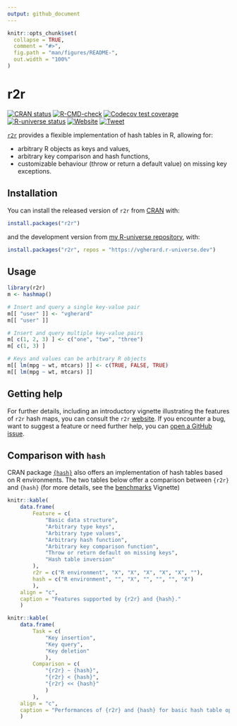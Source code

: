 ```yaml
---
output: github_document
---
```


<!-- README.md is generated from README.Rmd. Please edit that file -->

```r
knitr::opts_chunk$set(
  collapse = TRUE,
  comment = "#>",
  fig.path = "man/figures/README-",
  out.width = "100%"
)
```

# r2r

<!-- badges: start -->
[![CRAN status](https://www.r-pkg.org/badges/version/r2r)](https://CRAN.R-project.org/package=r2r)
[![R-CMD-check](https://github.com/vgherard/r2r/workflows/R-CMD-check/badge.svg)](https://github.com/vgherard/r2r/actions)
[![Codecov test coverage](https://codecov.io/gh/vgherard/r2r/branch/master/graph/badge.svg)](https://codecov.io/gh/vgherard/r2r?branch=master)
[![R-universe status](https://vgherard.r-universe.dev/badges/r2r)](https://vgherard.r-universe.dev/)
[![Website](https://img.shields.io/badge/Website-here-blue)](https://vgherard.github.io/r2r/)
[![Tweet](https://img.shields.io/twitter/url/http/shields.io.svg?style=social)](https://twitter.com/intent/tweet?text={r2r}:%20R-Object%20to%20R-Object%20Hash%20Maps&url=https://vgherard.github.io/r2r&via=ValerioGherardi&hashtags=rstats,datastructures,hashtables)
<!-- badges: end -->

[`r2r`](https://vgherard.github.io/r2r/) provides a flexible implementation of hash tables in R, allowing for:

- arbitrary R objects as keys and values,
- arbitrary key comparison and hash functions,
- customizable behaviour (throw or return a default value) on missing key exceptions.

## Installation

You can install the released version of `r2r` from [CRAN](https://CRAN.R-project.org/package=r2r) with:

``` r
install.packages("r2r")
```

and the development version from [my R-universe repository](https://vgherard.r-universe.dev/), with:

``` r
install.packages("r2r", repos = "https://vgherard.r-universe.dev")
```

## Usage

```r
library(r2r)
m <- hashmap()

# Insert and query a single key-value pair
m[[ "user" ]] <- "vgherard"
m[[ "user" ]]

# Insert and query multiple key-value pairs
m[ c(1, 2, 3) ] <- c("one", "two", "three")
m[ c(1, 3) ]

# Keys and values can be arbitrary R objects
m[[ lm(mpg ~ wt, mtcars) ]] <- c(TRUE, FALSE, TRUE)
m[[ lm(mpg ~ wt, mtcars) ]]
```

## Getting help

For further details, including an introductory vignette illustrating the features of `r2r` hash maps, you can consult the `r2r` [website](https://vgherard.github.io/r2r/). If you encounter a bug, want to suggest a feature or need further help, you can [open a GitHub issue](https://github.com/vgherard/r2r/issues).

## Comparison with `hash`

CRAN package [`{hash}`](https://CRAN.R-project.org/package=hash) also offers an implementation of hash tables based on R environments. The two tables below offer a comparison between `{r2r}` and `{hash}` (for more details, see the [benchmarks](https://vgherard.github.io/r2r/articles/benchmarks.html) Vignette)

```r
knitr::kable(
	data.frame(
		Feature = c(
			"Basic data structure",
			"Arbitrary type keys", 
			"Arbitrary type values",
			"Arbitrary hash function",
			"Arbitrary key comparison function",
			"Throw or return default on missing keys",
			"Hash table inversion"
		),
		r2r = c("R environment", "X", "X", "X", "X", "X", ""),
		hash = c("R environment", "", "X", "", "", "", "X")
		),
	align = "c",
	caption = "Features supported by {r2r} and {hash}."
	)
```

```r
knitr::kable(
	data.frame(
		Task = c(
			"Key insertion",
			"Key query",
			"Key deletion"
			),
		Comparison = c(
			"{r2r} ~ {hash}",
			"{r2r} < {hash}",
			"{r2r} << {hash}"
			)
		),
	align = "c",
	caption = "Performances of {r2r} and {hash} for basic hash table operations."
	)
```
